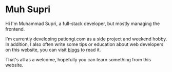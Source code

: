 # Muh Supri

Hi I'm Muhammad Supri, a full-stack developer, but mostly managing the frontend.

I'm currently developing pationgi.com as a side project and weekend hobby. In addition, I also often write some tips or education about web developers on this website, you can visit [blogs](/posts) to read it.

That's all as a welcome, hopefully you can learn something from this website.

